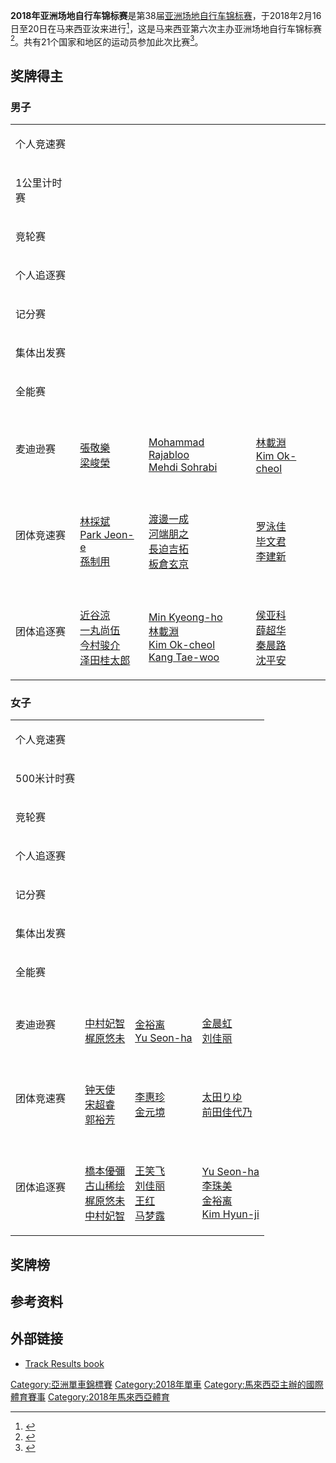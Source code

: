 {{NoteTA|G1=Sports}}
{{Infobox cycling championship
|     image = 
|     venue = {{MAS}}[[汝来|汝来]]
|      date = 2018年2月16日至20日
| velodrome = 马来西亚国家自行车馆
|   nations = 
|  cyclists = 
|    events =
|  previous = [[2017年亚洲场地自行车锦标赛|2017]]
|      next = [[2019年亞洲場地自由車錦標賽|2019]]
}}
'''2018年亚洲场地自行车锦标赛'''是第38届[[亚洲自行车锦标赛|亚洲场地自行车锦标赛]]，于2018年2月16日至20日在马来西亚汝来进行<ref>{{cite web|url=https://www.cycling-malaysia.com/2018/04/17/asian-track-championships-2018-in-all-its-glory/|title=Asian Track Championships 2018 In All Its Glory|work=Cycling Malaysia|date=2018-04-17|accessdate=2020-10-01|archiveurl=https://web.archive.org/web/20190916174338/https://www.cycling-malaysia.com/2018/04/17/asian-track-championships-2018-in-all-its-glory/|archivedate=2019-09-16|dead-url=no}}</ref>，这是马来西亚第六次主办亚洲场地自行车锦标赛<ref>{{cite web|url=https://www.insidethegames.biz/articles/1061545/kuala-lumpur-set-to-stage-asian-track-cycling-championships|title=Kuala Lumpur set to stage Asian Track Cycling Championships|work=Inside the Games|date=2018-02-15|accessdate=2020-10-01|archiveurl=https://archive.today/20201001030905/https://www.insidethegames.biz/articles/1061545/kuala-lumpur-set-to-stage-asian-track-cycling-championships|archivedate=2020-10-01}}</ref>。共有21个国家和地区的运动员参加此次比赛<ref>{{cite web|url=http://accasia.org/sites/default/files/General%20Information_0.pdf|title=General Information|work=Asian Cycling Confederation|accessdate=2020-10-01|archiveurl=https://web.archive.org/web/20201001030614/http://accasia.org/sites/default/files/General%20Information_0.pdf|archivedate=2020-10-01|dead-url=no}}</ref>。

==奖牌得主==
===男子===
{| {{MedalistTable|type=项目}}
|-
|个人竞速赛
|{{flagmedalist|[[渡邊一成|渡邊一成]]|JPN}}
|{{flagmedalist|[[阿茲祖哈斯尼阿旺|阿茲祖哈斯尼阿旺]]|MAS}}
|{{flagmedalist|[[林採斌|林採斌]]|KOR}}
|-
|1公里计时赛
|{{flagmedalist|[[深谷知广|深谷知广]]|JPN}}
|{{flagmedalist|[[蕭世鑫|蕭世鑫]]|TPE}}
|{{flagmedalist|[[Mohammad_Daneshvar|Mohammad Daneshvar]]|IRI}}
|-
|竞轮赛
|{{flagmedalist|[[河端朋之|河端朋之]]|JPN}}
|{{flagmedalist|[[林採斌|林採斌]]|KOR}}
|{{flagmedalist|[[阿茲祖哈斯尼阿旺|阿茲祖哈斯尼阿旺]]|MAS}}
|-
|个人追逐赛
|{{flagmedalist|[[近谷涼|近谷涼]]|JPN}}
|{{flagmedalist|[[Min_Kyeong-ho|Min Kyeong-ho]]|KOR}}
|{{flagmedalist|[[Artyom_Zakharov|Artyom Zakharov]]|KAZ}}
|-
|记分赛
|{{flagmedalist|[[Yousif_Mirza|Yousif Mirza]]|UAE}}
|{{flagmedalist|[[張敬樂|張敬樂]]|HKG}}
|{{flagmedalist|[[Muradjan_Khalmuratov|Muradjan Khalmuratov]]|UZB}}
|-
|集体出发赛
|{{flagmedalist|[[郭亮_(自行车运动员)|郭亮]]|CHN}}
|{{flagmedalist|[[Arvin_Moazzami|Arvin Moazzami]]|IRI}}
|{{flagmedalist|[[Batsaikhany_Tegshbayar|Batsaikhany Tegshbayar]]|MGL}}
|-
|全能赛
|{{flagmedalist|[[桥本英也|桥本英也]]|JPN}}
|{{flagmedalist|[[Yousif_Mirza|Yousif Mirza]]|UAE}}
|{{flagmedalist|[[Artyom_Zakharov|Artyom Zakharov]]|KAZ}}
|-
|麦迪逊赛
|{{flagteam|HKG}}<br />[[張敬樂|張敬樂]]<br />[[梁峻榮|梁峻榮]]
|{{flagteam|IRI}}<br />[[Mohammad_Rajabloo|Mohammad Rajabloo]]<br />[[Mehdi_Sohrabi|Mehdi Sohrabi]]
|{{flagteam|KOR}}<br />[[林載淵|林載淵]]<br />[[Kim_Ok-cheol|Kim Ok-cheol]]
|-
|团体竞速赛
|valign=top|{{flagteam|KOR}}<br />[[林採斌|林採斌]]<br />[[Park_Jeon-e|Park Jeon-e]]<br />[[孫制用|孫制用]]
|{{flagteam|JPN}}<br />[[渡邊一成|渡邊一成]]<br />[[河端朋之|河端朋之]]<br />[[長迫吉拓|長迫吉拓]]<br />[[板倉玄京|板倉玄京]]
|valign=top|{{flagteam|CHN}}<br />[[罗泳佳|罗泳佳]]<br />[[毕文君|毕文君]]<br />[[李建新_(自行车运动员)|李建新]]
|-
|团体追逐赛
|{{flagteam|JPN}}<br />[[近谷涼|近谷涼]]<br />[[一丸尚伍|一丸尚伍]]<br />[[今村骏介|今村骏介]]<br />[[泽田桂太郎|泽田桂太郎]]
|{{flagteam|KOR}}<br />[[Min_Kyeong-ho|Min Kyeong-ho]]<br />[[林載淵|林載淵]]<br />[[Kim_Ok-cheol|Kim Ok-cheol]]<br />[[Kang_Tae-woo|Kang Tae-woo]]
|{{flagteam|CHN}}<br />[[侯亚科|侯亚科]]<br />[[薛超华|薛超华]]<br />[[秦晨路|秦晨路]]<br />[[沈平安|沈平安]]
|}

===女子===
{| {{MedalistTable|type=项目}}
|-
|个人竞速赛
|{{flagmedalist|[[李慧詩|李慧詩]]|HKG}}
|{{flagmedalist|[[钟天使|钟天使]]|CHN}}
|{{flagmedalist|[[李惠珍_(自行车运动员)|李惠珍]]|KOR}}
|-
|500米计时赛
|{{flagmedalist|[[李慧詩|李慧詩]]|HKG}}
|{{flagmedalist|[[宋超睿|宋超睿]]|CHN}}
|{{flagmedalist|[[法特哈·穆斯塔法|法特哈·穆斯塔法]]|MAS}}
|-
|竞轮赛
|{{flagmedalist|[[李慧詩|李慧詩]]|HKG}}
|{{flagmedalist|[[李惠珍_(自行车运动员)|李惠珍]]|KOR}}
|{{flagmedalist|[[钟天使|钟天使]]|CHN}}
|-
|个人追逐赛
|{{flagmedalist|[[李珠美|李珠美]]|KOR}}
|{{flagmedalist|[[黃亭茵|黃亭茵]]|TPE}}
|{{flagmedalist|[[马梦露|马梦露]]|CHN}}
|-
|记分赛
|{{flagmedalist|[[Jupha_Somnet|Jupha Somnet]]|MAS}}
|{{flagmedalist|[[刁小娟|刁小娟]]|HKG}}
|{{flagmedalist|[[曾可妡|曾可妡]]|TPE}}
|-
|集体出发赛
|{{flagmedalist|[[黃亭茵|黃亭茵]]|TPE}}
|{{flagmedalist|[[刁小娟|刁小娟]]|HKG}}
|{{flagmedalist|[[王笑飞|王笑飞]]|CHN}}
|-
|全能赛
|{{flagmedalist|[[梶原悠未|梶原悠未]]|JPN}}
|{{flagmedalist|[[王笑飞|王笑飞]]|CHN}}
|{{flagmedalist|[[黃亭茵|黃亭茵]]|TPE}}
|-
|麦迪逊赛
|{{flagteam|JPN}}<br />[[中村妃智|中村妃智]]<br />[[梶原悠未|梶原悠未]]
|{{flagteam|KOR}}<br />[[金裕离|金裕离]]<br />[[Yu_Seon-ha|Yu Seon-ha]]
|{{flagteam|CHN}}<br />[[金晨虹|金晨虹]]<br />[[刘佳丽|刘佳丽]]
|-
|团体竞速赛
|{{flagteam|CHN}}<br />[[钟天使|钟天使]]<br />[[宋超睿|宋超睿]]<br />[[郭裕芳|郭裕芳]]
|valign=top|{{flagteam|KOR}}<br />[[李惠珍_(自行车运动员)|李惠珍]]<br />[[金元境|金元境]]
|valign=top|{{flagteam|JPN}}<br />[[太田りゆ|太田りゆ]]<br />[[前田佳代乃|前田佳代乃]]
|-
|团体追逐赛
|{{flagteam|JPN}}<br />[[橋本優彌|橋本優彌]]<br />[[古山稀绘|古山稀绘]]<br />[[梶原悠未|梶原悠未]]<br />[[中村妃智|中村妃智]]
|{{flagteam|CHN}}<br />[[王笑飞|王笑飞]]<br />[[刘佳丽|刘佳丽]]<br />[[王红_(自行车运动员)|王红]]<br />[[马梦露|马梦露]]
|{{flagteam|KOR}}<br />[[Yu_Seon-ha|Yu Seon-ha]]<br />[[李珠美|李珠美]]<br />[[金裕离|金裕离]]<br />[[Kim_Hyun-ji_(cyclist)|Kim Hyun-ji]]
|}

==奖牌榜==
{{Medals table
 | caption        = 
 | host           = MAS
 | event          = 
 | team           = 
 | gold_JPN = 9 | silver_JPN = 1 | bronze_JPN = 1
 | gold_HKG = 4 | silver_HKG = 3 | bronze_HKG = 0
 | gold_KOR = 2 | silver_KOR = 6 | bronze_KOR = 4
 | gold_CHN = 2 | silver_CHN = 4 | bronze_CHN = 6
 | gold_TPE = 1 | silver_TPE = 2 | bronze_TPE = 2
 | gold_MAS = 1 | silver_MAS = 1 | bronze_MAS = 2 | host_MAS = yes
 | gold_UAE = 1 | silver_UAE = 1 | bronze_UAE = 0
 | gold_IRI = 0 | silver_IRI = 2 | bronze_IRI = 1
 | gold_KAZ = 0 | silver_KAZ = 0 | bronze_KAZ = 2
 | gold_MGL = 0 | silver_MGL = 0 | bronze_MGL = 1
 | gold_UZB = 0 | silver_UZB = 0 | bronze_UZB = 1
}}

==参考资料==
{{reflist}}

==外部链接==
*[https://web.archive.org/web/20200910143123/https://docs.wixstatic.com/ugd/3f5745_23a4d6e1d36e499aaaa4b0e8cd13ac3b.pdf Track Results book]

{{亚洲自行车锦标赛}}

[[Category:亞洲單車錦標賽|Category:亞洲單車錦標賽]]
[[Category:2018年單車|Category:2018年單車]]
[[Category:馬來西亞主辦的國際體育賽事|Category:馬來西亞主辦的國際體育賽事]]
[[Category:2018年馬來西亞體育|Category:2018年馬來西亞體育]]